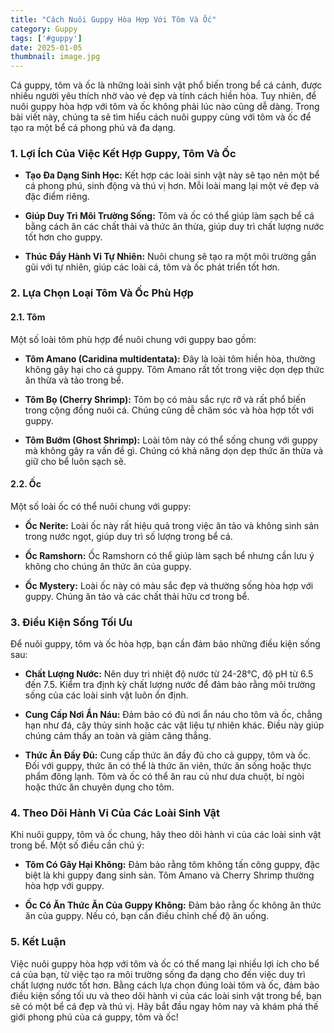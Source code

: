 ```yaml
---
title: "Cách Nuôi Guppy Hòa Hợp Với Tôm Và Ốc"
category: Guppy
tags: ['#guppy']
date: 2025-01-05
thumbnail: image.jpg
---
```


Cá guppy, tôm và ốc là những loài sinh vật phổ biến trong bể cá cảnh, được nhiều người yêu thích nhờ vào vẻ đẹp và tính cách hiền hòa. Tuy nhiên, để nuôi guppy hòa hợp với tôm và ốc không phải lúc nào cũng dễ dàng. Trong bài viết này, chúng ta sẽ tìm hiểu cách nuôi guppy cùng với tôm và ốc để tạo ra một bể cá phong phú và đa dạng.

### 1. **Lợi Ích Của Việc Kết Hợp Guppy, Tôm Và Ốc**

- **Tạo Đa Dạng Sinh Học:** Kết hợp các loài sinh vật này sẽ tạo nên một bể cá phong phú, sinh động và thú vị hơn. Mỗi loài mang lại một vẻ đẹp và đặc điểm riêng.
  
- **Giúp Duy Trì Môi Trường Sống:** Tôm và ốc có thể giúp làm sạch bể cá bằng cách ăn các chất thải và thức ăn thừa, giúp duy trì chất lượng nước tốt hơn cho guppy.

- **Thúc Đẩy Hành Vi Tự Nhiên:** Nuôi chung sẽ tạo ra một môi trường gần gũi với tự nhiên, giúp các loài cá, tôm và ốc phát triển tốt hơn.

### 2. **Lựa Chọn Loại Tôm Và Ốc Phù Hợp**

#### **2.1. Tôm**

Một số loài tôm phù hợp để nuôi chung với guppy bao gồm:

- **Tôm Amano (Caridina multidentata):** Đây là loài tôm hiền hòa, thường không gây hại cho cá guppy. Tôm Amano rất tốt trong việc dọn dẹp thức ăn thừa và tảo trong bể.

- **Tôm Bọ (Cherry Shrimp):** Tôm bọ có màu sắc rực rỡ và rất phổ biến trong cộng đồng nuôi cá. Chúng cũng dễ chăm sóc và hòa hợp tốt với guppy.

- **Tôm Bướm (Ghost Shrimp):** Loài tôm này có thể sống chung với guppy mà không gây ra vấn đề gì. Chúng có khả năng dọn dẹp thức ăn thừa và giữ cho bể luôn sạch sẽ.

#### **2.2. Ốc**

Một số loài ốc có thể nuôi chung với guppy:

- **Ốc Nerite:** Loài ốc này rất hiệu quả trong việc ăn tảo và không sinh sản trong nước ngọt, giúp duy trì số lượng trong bể cá.

- **Ốc Ramshorn:** Ốc Ramshorn có thể giúp làm sạch bể nhưng cần lưu ý không cho chúng ăn thức ăn của guppy.

- **Ốc Mystery:** Loài ốc này có màu sắc đẹp và thường sống hòa hợp với guppy. Chúng ăn tảo và các chất thải hữu cơ trong bể.

### 3. **Điều Kiện Sống Tối Ưu**

Để nuôi guppy, tôm và ốc hòa hợp, bạn cần đảm bảo những điều kiện sống sau:

- **Chất Lượng Nước:** Nên duy trì nhiệt độ nước từ 24-28°C, độ pH từ 6.5 đến 7.5. Kiểm tra định kỳ chất lượng nước để đảm bảo rằng môi trường sống của các loài sinh vật luôn ổn định.

- **Cung Cấp Nơi Ẩn Náu:** Đảm bảo có đủ nơi ẩn náu cho tôm và ốc, chẳng hạn như đá, cây thủy sinh hoặc các vật liệu tự nhiên khác. Điều này giúp chúng cảm thấy an toàn và giảm căng thẳng.

- **Thức Ăn Đầy Đủ:** Cung cấp thức ăn đầy đủ cho cả guppy, tôm và ốc. Đối với guppy, thức ăn có thể là thức ăn viên, thức ăn sống hoặc thực phẩm đông lạnh. Tôm và ốc có thể ăn rau củ như dưa chuột, bí ngòi hoặc thức ăn chuyên dụng cho tôm.

### 4. **Theo Dõi Hành Vi Của Các Loài Sinh Vật**

Khi nuôi guppy, tôm và ốc chung, hãy theo dõi hành vi của các loài sinh vật trong bể. Một số điều cần chú ý:

- **Tôm Có Gây Hại Không:** Đảm bảo rằng tôm không tấn công guppy, đặc biệt là khi guppy đang sinh sản. Tôm Amano và Cherry Shrimp thường hòa hợp với guppy.

- **Ốc Có Ăn Thức Ăn Của Guppy Không:** Đảm bảo rằng ốc không ăn thức ăn của guppy. Nếu có, bạn cần điều chỉnh chế độ ăn uống.

### 5. **Kết Luận**

Việc nuôi guppy hòa hợp với tôm và ốc có thể mang lại nhiều lợi ích cho bể cá của bạn, từ việc tạo ra môi trường sống đa dạng cho đến việc duy trì chất lượng nước tốt hơn. Bằng cách lựa chọn đúng loài tôm và ốc, đảm bảo điều kiện sống tối ưu và theo dõi hành vi của các loài sinh vật trong bể, bạn sẽ có một bể cá đẹp và thú vị. Hãy bắt đầu ngay hôm nay và khám phá thế giới phong phú của cá guppy, tôm và ốc!